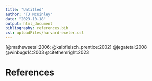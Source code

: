 ```yaml
---
title: "Untitled"
author: "TJ McKinley"
date: "2023-10-18"
output: html_document
bibliography: references.bib
csl: uploadFiles/harvard-exeter.csl
---
```


[@mathewsetal:2006; @kalbfleisch_prentice:2002]
@jegatetal:2008
@winbugs14:2003
@citethemright:2023

# References

